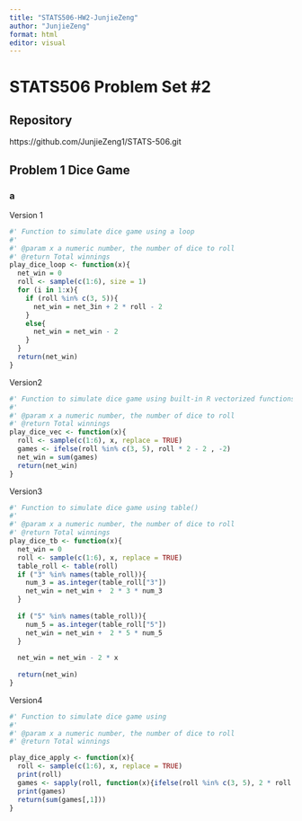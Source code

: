 ```yaml
---
title: "STATS506-HW2-JunjieZeng"
author: "JunjieZeng"
format: html
editor: visual
---
```


# STATS506 Problem Set #2

## Repository
https://github.com/JunjieZeng1/STATS-506.git

## Problem 1 Dice Game

### a
Version 1
```r
#' Function to simulate dice game using a loop
#'
#' @param x a numeric number, the number of dice to roll
#' @return Total winnings
play_dice_loop <- function(x){
  net_win = 0
  roll <- sample(c(1:6), size = 1)
  for (i in 1:x){
    if (roll %in% c(3, 5)){
      net_win = net_3in + 2 * roll - 2
    }
    else{
      net_win = net_win - 2
    }
  }
  return(net_win)
}
```

Version2
```r
#' Function to simulate dice game using built-in R vectorized functions
#'
#' @param x a numeric number, the number of dice to roll
#' @return Total winnings
play_dice_vec <- function(x){
  roll <- sample(c(1:6), x, replace = TRUE)
  games <- ifelse(roll %in% c(3, 5), roll * 2 - 2 , -2)
  net_win = sum(games)
  return(net_win)
}
```

Version3
```r
#' Function to simulate dice game using table()
#'
#' @param x a numeric number, the number of dice to roll
#' @return Total winnings
play_dice_tb <- function(x){
  net_win = 0
  roll <- sample(c(1:6), x, replace = TRUE)
  table_roll <- table(roll)
  if ("3" %in% names(table_roll)){
    num_3 = as.integer(table_roll["3"])
    net_win = net_win +  2 * 3 * num_3
  }
  
  if ("5" %in% names(table_roll)){
    num_5 = as.integer(table_roll["5"])
    net_win = net_win +  2 * 5 * num_5
  }
  
  net_win = net_win - 2 * x
  
  return(net_win)
}
```

Version4
```r
#' Function to simulate dice game using 
#'
#' @param x a numeric number, the number of dice to roll
#' @return Total winnings

play_dice_apply <- function(x){
  roll <- sample(c(1:6), x, replace = TRUE)
  print(roll)
  games <- sapply(roll, function(x){ifelse(roll %in% c(3, 5), 2 * roll - 2, -2)})
  print(games)
  return(sum(games[,1]))
}
```